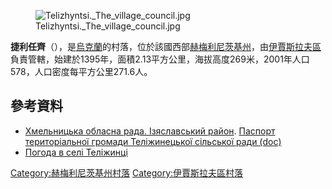 [[Image:Telizhyntsi._The_village_council.jpg|right]]

'''捷利任齊'''（{{lang-uk|Теліжинці}}），是[[烏克蘭|烏克蘭]]的村落，位於該國西部[[赫梅利尼茨基州|赫梅利尼茨基州]]，由[[伊賈斯拉夫區|伊賈斯拉夫區]]負責管轄，始建於1395年，面積2.13平方公里，海拔高度269米，2001年人口578，人口密度每平方公里271.6人。

{{coord|50|0|17|N|26|45|4|E|scale:100000|display=title}}

==參考資料==
* [https://web.archive.org/web/20160306105422/http://oblrada.km.ua/district/show/15 Хмельницька обласна рада. Ізяславський район]. [https://web.archive.org/web/20141226220022/http://oblrada.km.ua/userfiles/%D0%9F%D0%B0%D1%81%D0%BF%D0%BE%D1%80%D1%82%20%D0%A2%D0%B5%D0%BB%D1%96%D0%B6%D0%B8%D0%BD%D1%86%D1%96_2011.doc Паспорт територіальної громади Теліжинецької сільської ради (doc)]
* [http://weather.in.ua/ua/hmel'nickaja/25922 Погода в селі Теліжинці] {{Wayback|url=http://weather.in.ua/ua/hmel%27nickaja/25922 |date=20200806075819 }}

{{DEFAULTSORT:Теліжинці}}
[[Category:赫梅利尼茨基州村落|Category:赫梅利尼茨基州村落]]
[[Category:伊賈斯拉夫區村落|Category:伊賈斯拉夫區村落]]


{{Khmelnytskyi-geo-stub}}